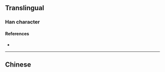 {{also|喲}}
{{character info/new}}
==Translingual==

===Han character===
{{Han char|rn=30|rad=口|as=06|sn=9|four=|canj=RVMI|ids=⿰口约}}

====References====
* {{Han ref|kx=0189.271|hdz=10624.090|uh=54DF|ud=21727}}

----

==Chinese==
{{zh-see|喲}}